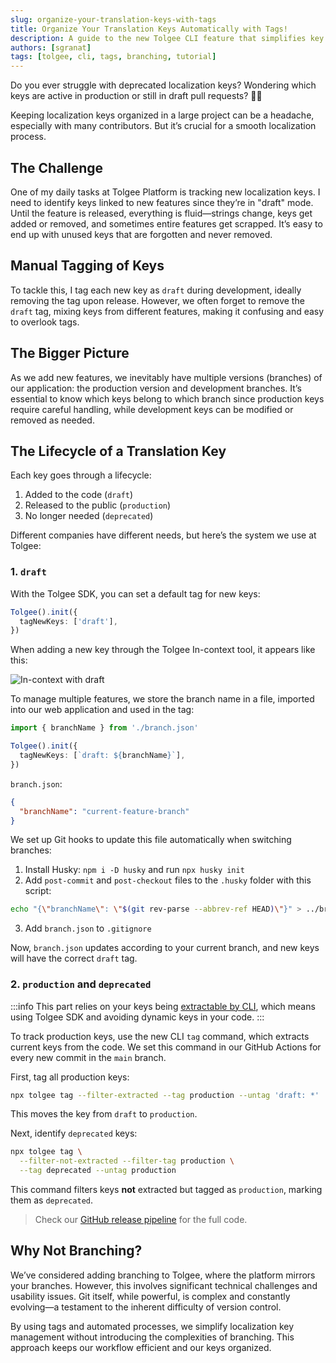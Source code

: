```yaml
---
slug: organize-your-translation-keys-with-tags
title: Organize Your Translation Keys Automatically with Tags!
description: A guide to the new Tolgee CLI feature that simplifies key organization with automatic extraction and tags.
authors: [sgranat]
tags: [tolgee, cli, tags, branching, tutorial]
---
```


Do you ever struggle with deprecated localization keys? Wondering which keys are active in production or still in draft pull requests? 😵‍💫

Keeping localization keys organized in a large project can be a headache, especially with many contributors. But it’s crucial for a smooth localization process.

<!-- truncate-->

## The Challenge

One of my daily tasks at Tolgee Platform is tracking new localization keys. I need to identify keys linked to new features since they’re in "draft" mode. Until the feature is released, everything is fluid—strings change, keys get added or removed, and sometimes entire features get scrapped. It’s easy to end up with unused keys that are forgotten and never removed.

## Manual Tagging of Keys

To tackle this, I tag each new key as `draft` during development, ideally removing the tag upon release. However, we often forget to remove the `draft` tag, mixing keys from different features, making it confusing and easy to overlook tags.

## The Bigger Picture

As we add new features, we inevitably have multiple versions (branches) of our application: the production version and development branches. It’s essential to know which keys belong to which branch since production keys require careful handling, while development keys can be modified or removed as needed.

## The Lifecycle of a Translation Key

Each key goes through a lifecycle:

1. Added to the code (`draft`)
2. Released to the public (`production`)
3. No longer needed (`deprecated`)

Different companies have different needs, but here’s the system we use at Tolgee:

### 1. `draft`

With the Tolgee SDK, you can set a default tag for new keys:

```ts
Tolgee().init({
  tagNewKeys: ['draft'],
})
```

When adding a new key through the Tolgee In-context tool, it appears like this:

![In-context with draft](/img/blog/tagging-keys/in-context-with-draft.png)

To manage multiple features, we store the branch name in a file, imported into our web application and used in the tag:

```ts
import { branchName } from './branch.json'

Tolgee().init({
  tagNewKeys: [`draft: ${branchName}`],
})
```

`branch.json`:
```json
{
  "branchName": "current-feature-branch"
}
```

We set up Git hooks to update this file automatically when switching branches:

1. Install Husky: `npm i -D husky` and run `npx husky init`
2. Add `post-commit` and `post-checkout` files to the `.husky` folder with this script:
```bash
echo "{\"branchName\": \"$(git rev-parse --abbrev-ref HEAD)\"}" > ../branch.json
```
3. Add `branch.json` to `.gitignore`

Now, `branch.json` updates according to your current branch, and new keys will have the correct `draft` tag.

### 2. `production` and `deprecated`

:::info
This part relies on your keys being [extractable by CLI](http://localhost:3000/tolgee-cli/extraction/syncing-strings), which means using Tolgee SDK and avoiding dynamic keys in your code.
:::

To track production keys, use the new CLI `tag` command, which extracts current keys from the code. We set this command in our GitHub Actions for every new commit in the `main` branch.

First, tag all production keys:

```sh
npx tolgee tag --filter-extracted --tag production --untag 'draft: *'
```

This moves the key from `draft` to `production`.

Next, identify `deprecated` keys:

```sh
npx tolgee tag \
  --filter-not-extracted --filter-tag production \
  --tag deprecated --untag production
```

This command filters keys **not** extracted but tagged as `production`, marking them as `deprecated`.

> Check our [GitHub release pipeline](https://github.com/tolgee/tolgee-platform/blob/main/.github/workflows/release.yml) for the full code.

## Why Not Branching?

We’ve considered adding branching to Tolgee, where the platform mirrors your branches. However, this involves significant technical challenges and usability issues. Git itself, while powerful, is complex and constantly evolving—a testament to the inherent difficulty of version control.

By using tags and automated processes, we simplify localization key management without introducing the complexities of branching. This approach keeps our workflow efficient and our keys organized.